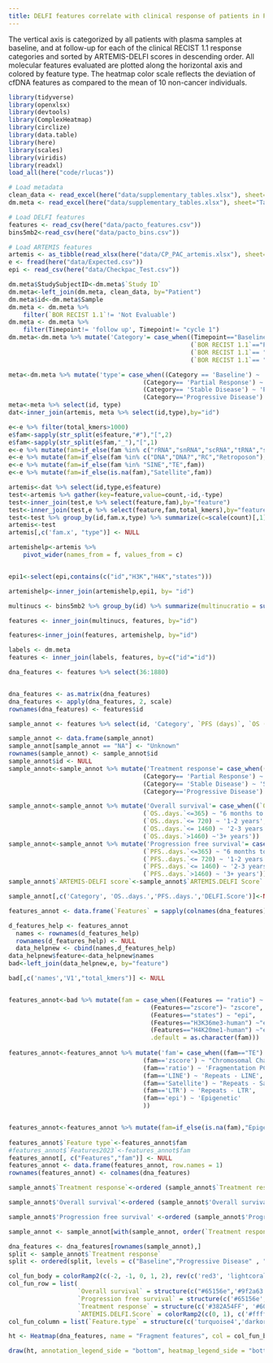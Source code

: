 ```yaml
---
title: DELFI features correlate with clinical response of patients in PACTO cohort
---
```



The vertical axis is categorized by all patients with plasma samples at baseline, and at follow-up for each of the clinical RECIST 1.1 response categories and sorted by ARTEMIS-DELFI scores in descending order. All molecular features evaluated are plotted along the horizontal axis and colored by feature type. The heatmap color scale reflects the deviation of cfDNA features as compared to the mean of 10 non-cancer individuals.


```r
library(tidyverse)
library(openxlsx)
library(devtools)
library(ComplexHeatmap)
library(circlize)
library(data.table)
library(here)
library(scales)
library(viridis)
library(readxl)
load_all(here("code/rlucas"))
```


```r
# Load metadata
clean_data <- read_excel(here("data/supplementary_tables.xlsx"), sheet="Table S4",range="A2:S42")
dm.meta <- read_excel(here("data/supplementary_tables.xlsx"), sheet="Table S5",range="A2:N207")

# Load DELFI features
features <- read_csv(here("data/pacto_features.csv"))
bins5mb2<-read_csv(here("data/pacto_bins.csv"))

# Load ARTEMIS features
artemis <- as_tibble(read_xlsx(here("data/CP_PAC_artemis.xlsx"), sheet="PACartemis")) 
e <- fread(here("data/Expected.csv"))
epi <- read_csv(here("data/Checkpac_Test.csv"))
```


```r
dm.meta$StudySubjectID<-dm.meta$`Study ID`
dm.meta<-left_join(dm.meta, clean_data, by="Patient")
dm.meta$id<-dm.meta$Sample
dm.meta <- dm.meta %>% 
    filter(`BOR RECIST 1.1`!= 'Not Evaluable')
dm.meta <- dm.meta %>% 
    filter(Timepoint!= 'follow up', Timepoint!= "cycle 1")
dm.meta<-dm.meta %>% mutate('Category'= case_when((Timepoint=="Baseline") ~ "Baseline",
                                                  (`BOR RECIST 1.1`=="Progressive Disease") ~ "Progressive Disease",
                                                  (`BOR RECIST 1.1`== "Stable Disease") ~ 'Stable Disease',
                                                  (`BOR RECIST 1.1`== "Partial Response")~"Partial Response"))
```

```r
meta<-dm.meta %>% mutate('type'= case_when((Category == 'Baseline') ~ 'PACTO Baseline',
                                     (Category== 'Partial Response') ~ 'PACTO Endpoint Partial Response',
                                     (Category== 'Stable Disease') ~ 'PACTO Endpoint Stable Disease',
                                     (Category=='Progressive Disease') ~'PACTO Endpoint Progressive Disease'))
meta<-meta %>% select(id, type)
dat<-inner_join(artemis, meta %>% select(id,type),by="id")

e<-e %>% filter(total_kmers>1000)
e$fam<-sapply(str_split(e$feature,"#"),"[",2)
e$fam<-sapply(str_split(e$fam,"_"),"[",1)
e<-e %>% mutate(fam=if_else(fam %in% c("rRNA","snRNA","scRNA","tRNA","srpRNA"),"TE",fam))
e<-e %>% mutate(fam=if_else(fam %in% c("DNA","DNA?","RC","Retroposon"),"TE",fam))
e<-e %>% mutate(fam=if_else(fam %in% "SINE","TE",fam))
e<-e %>% mutate(fam=if_else(is.na(fam),"Satellite",fam))

artemis<-dat %>% select(id,type,e$feature)
test<-artemis %>% gather(key=feature,value=count,-id,-type)
test<-inner_join(test,e %>% select(feature,fam),by="feature")
test<-inner_join(test,e %>% select(feature,fam,total_kmers),by="feature")
test<-test %>% group_by(id,fam.x,type) %>% summarize(c=scale(count)[,1],f=feature)
artemis<-test
artemis[,c('fam.x', "type")] <- NULL

artemishelp<-artemis %>%
    pivot_wider(names_from = f, values_from = c)


epi1<-select(epi,contains(c("id","H3K","H4K","states")))

artemishelp<-inner_join(artemishelp,epi1, by= "id")

multinucs <- bins5mb2 %>% group_by(id) %>% summarize(multinucratio = sum(multinucs)/(sum(short+long)))

features <- inner_join(multinucs, features, by="id")

features<-inner_join(features, artemishelp, by="id")

labels <- dm.meta
features <- inner_join(labels, features, by=c("id"="id"))

dna_features <- features %>% select(36:1880)


dna_features <- as.matrix(dna_features)
dna_features <- apply(dna_features, 2, scale)
rownames(dna_features) <- features$id
```

```r
sample_annot <- features %>% select(id, 'Category', `PFS (days)`, `OS (days)`,`ARTEMIS-DELFI Score`)

sample_annot <- data.frame(sample_annot)
sample_annot[sample_annot == "NA"] <- "Unknown"
rownames(sample_annot) <- sample_annot$id
sample_annot$id <- NULL
sample_annot<-sample_annot %>% mutate('Treatment response'= case_when((Category == 'Baseline') ~ 'Baseline',
                                     (Category== 'Partial Response') ~ 'Partial Response',
                                     (Category== 'Stable Disease') ~ 'Stable Disease',
                                     (Category=='Progressive Disease') ~'Progressive Disease'))

sample_annot<-sample_annot %>% mutate('Overall survival'= case_when((`OS..days.`<=365) ~ "<6 months",
                                     (`OS..days.`<=365) ~ "6 months to 1 year",
                                     (`OS..days.`<= 720) ~ '1-2 years',
                                     (`OS..days.`<= 1460) ~ '2-3 years',
                                     (`OS..days.`>1460) ~'3+ years'))
sample_annot<-sample_annot %>% mutate('Progression free survival'= case_when((`PFS..days.`<=182) ~ "<6 months",
                                     (`PFS..days.`<=365) ~ "6 months to 1 year",
                                     (`PFS..days.`<= 720) ~ '1-2 years',
                                     (`PFS..days.`<= 1460) ~ '2-3 years',
                                     (`PFS..days.`>1460) ~ '3+ years'))
sample_annot$`ARTEMIS-DELFI score`<-sample_annot$`ARTEMIS.DELFI Score`

sample_annot[,c('Category', 'OS..days.','PFS..days.','DELFI.Score')]<-NULL
```

```r

features_annot <- data.frame(`Features` = sapply(colnames(dna_features), function(x) str_split(x, '_')[[1]][1]))

d_features_help <- features_annot
  names <- rownames(d_features_help)
  rownames(d_features_help) <- NULL
  data_helpnew <- cbind(names,d_features_help)
data_helpnew$feature<-data_helpnew$names
bad<-left_join(data_helpnew,e, by="feature")

bad[,c('names','V1',"total_kmers")] <- NULL


features_annot<-bad %>% mutate(fam = case_when((Features == "ratio") ~ "ratio",
                                       (Features=="zscore")~ "zscore",
                                       (Features=="states") ~ "epi",
                                       (Features=="H3K36me3-human") ~"epi",
                                       (Features=="H4K20me1-human") ~"epi",
                                       .default = as.character(fam)))
  
features_annot<-features_annot %>% mutate('fam'= case_when((fam=="TE") ~ "Repeats - TE",
                                     (fam=='zscore') ~ "Chromosomal Change",
                                     (fam=='ratio') ~ 'Fragmentation PC',
                                     (fam=='LINE') ~ 'Repeats - LINE',
                                     (fam=='Satellite') ~ "Repeats - Satellite",
                                     (fam=='LTR') ~ 'Repeats - LTR',
                                     (fam=='epi') ~ 'Epigenetic'
                                     ))


features_annot<-features_annot %>% mutate(fam=if_else(is.na(fam),"Epigenetic",fam))
  
features_annot$`Feature type`<-features_annot$fam
#features_annot$`Features2023`<-features_annot$fam
features_annot[, c("Features","fam")] <- NULL
features_annot <- data.frame(features_annot, row.names = 1)
rownames(features_annot) <- colnames(dna_features)
```


```r
sample_annot$`Treatment response`<-ordered (sample_annot$`Treatment response`, levels = c("Baseline", "Progressive Disease", "Stable Disease","Partial Response"))

sample_annot$'Overall survival'<-ordered (sample_annot$'Overall survival', levels = c('<6 months', '1-2 years','2-3 years', '3+ years'))

sample_annot$'Progression free survival' <-ordered (sample_annot$'Progression free survival', levels = c('<6 months', '6 months to 1 year', '2-3 years', '3+ years'))

sample_annot <- sample_annot[with(sample_annot, order(`Treatment response`, - `ARTEMIS.DELFI.Score`)),]

dna_features <- dna_features[rownames(sample_annot),]
split <- sample_annot$`Treatment response`
split <- ordered(split, levels = c("Baseline","Progressive Disease" , "Stable Disease","Partial Response"))
```

```r
col_fun_body = colorRamp2(c(-2, -1, 0, 1, 2), rev(c('red3', 'lightcoral', 'white', 'lightskyblue1', '#2166ac')))
col_fun_row = list(
                   `Overall survival` = structure(c("#65156e",'#9f2a63', '#d44842', '#f57d15', '#fac228'), names = c('<6 months', '6 months to 1 year', '1-2 years','2-3 years', '3+ years')),
                   `Progression free survival` = structure(c('#65156e','#9f2a63', '#d44842', '#f57d15','#fac228'), names = c('<6 months', '6 months to 1 year', '1-2 years','2-3 years','3+ years')),
                   `Treatment response` = structure(c('#382A54FF', '#60CEACFF', '#DEF5E5FF','#3497A9FF'), names = c('Baseline', 'Stable Disease', 'Partial Response', 'Progressive Disease')),
                   `ARTEMIS.DELFI.Score` = colorRamp2(c(0, 1), c('#ffffff', '#111111')))
col_fun_column = list(`Feature.type` = structure(c('turquoise4','darkorange2', 'mediumpurple3',"darkmagenta","blueviolet","mediumorchid3","maroon3"), names = c('Chromosomal Change', 'Fragmentation PC', 'Repeats - LINE',"Repeats - TE","Repeats - Satellite","Repeats - LTR","Epigenetic")))

ht <- Heatmap(dna_features, name = "Fragment features", col = col_fun_body, show_row_dend =  FALSE, show_column_dend = FALSE, show_row_names = FALSE, show_column_names = FALSE, row_title = 'Patient samples and characteristics', column_title = 'Features', left_annotation = rowAnnotation(df = sample_annot, col = col_fun_row, annotation_name_side= 'bottom'), top_annotation = columnAnnotation(df = features_annot, col = col_fun_column, annotation_name_side= 'left'), row_split = split, cluster_row_slices = FALSE, cluster_rows = FALSE)

draw(ht, annotation_legend_side = "bottom", heatmap_legend_side = "bottom", padding = unit(c(20, 2, 2, 2), "mm"))
```
